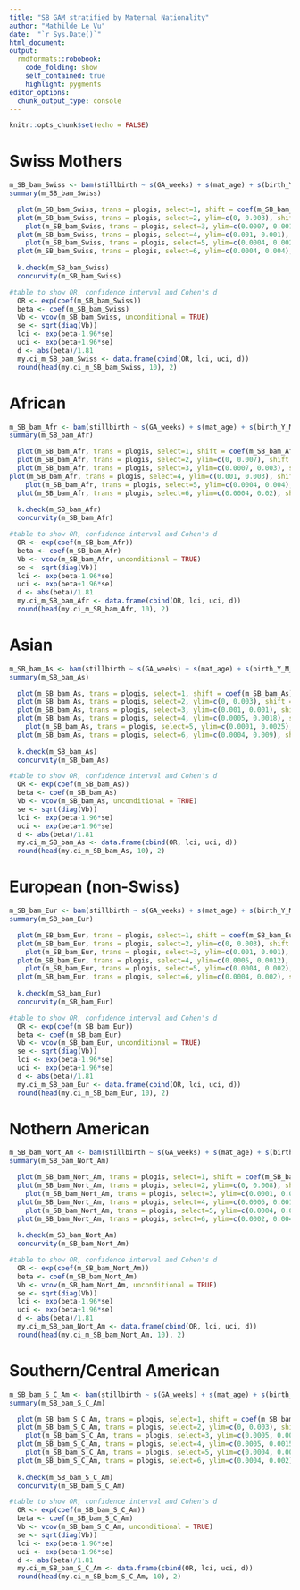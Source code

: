 ```yaml
---
title: "SB GAM stratified by Maternal Nationality"
author: "Mathilde Le Vu"
date:  "`r Sys.Date()`"
html_document: 
output:
  rmdformats::robobook:
    code_folding: show
    self_contained: true
    highlight: pygments
editor_options: 
  chunk_output_type: console
---
```


```r
knitr::opts_chunk$set(echo = FALSE)
```

# Swiss Mothers

```r
m_SB_bam_Swiss <- bam(stillbirth ~ s(GA_weeks) + s(mat_age) + s(birth_Y_M_num) + s(month, bs="cc") + s(mean_ssep2) + s(mean_Alt_mean2) + sex + Urban3 + Language + civil_status3 + HW + GR + COVID_first_wave + COVID_second_wave, family="binomial", data=bevn_eco_in6_Swiss)  
summary(m_SB_bam_Swiss)

  plot(m_SB_bam_Swiss, trans = plogis, select=1, shift = coef(m_SB_bam_Swiss)[1], shade = TRUE, shade.col = "lightblue") #GA
  plot(m_SB_bam_Swiss, trans = plogis, select=2, ylim=c(0, 0.003), shift = coef(m_SB_bam_Swiss)[1], shade = TRUE, shade.col = "lightblue") #mat age
    plot(m_SB_bam_Swiss, trans = plogis, select=3, ylim=c(0.0007, 0.0012), shift = coef(m_SB_bam_Swiss)[1], shade = TRUE, shade.col = "lightblue") #time
  plot(m_SB_bam_Swiss, trans = plogis, select=4, ylim=c(0.001, 0.001), shift = coef(m_SB_bam_Swiss)[1], shade = TRUE, shade.col = "lightblue") #month
    plot(m_SB_bam_Swiss, trans = plogis, select=5, ylim=c(0.0004, 0.002), shift = coef(m_SB_bam_Swiss)[1], shade = TRUE, shade.col = "lightblue") #sep
  plot(m_SB_bam_Swiss, trans = plogis, select=6, ylim=c(0.0004, 0.004), shift = coef(m_SB_bam_Swiss)[1], shade = TRUE, shade.col = "lightblue") #altitude
  
  k.check(m_SB_bam_Swiss) 
  concurvity(m_SB_bam_Swiss)
```

```r
#table to show OR, confidence interval and Cohen's d
  OR <- exp(coef(m_SB_bam_Swiss))
  beta <- coef(m_SB_bam_Swiss)
  Vb <- vcov(m_SB_bam_Swiss, unconditional = TRUE)
  se <- sqrt(diag(Vb))
  lci <- exp(beta-1.96*se)
  uci <- exp(beta+1.96*se)
  d <- abs(beta)/1.81
  my.ci_m_SB_bam_Swiss <- data.frame(cbind(OR, lci, uci, d))
  round(head(my.ci_m_SB_bam_Swiss, 10), 2)
```

# African

```r
m_SB_bam_Afr <- bam(stillbirth ~ s(GA_weeks) + s(mat_age) + s(birth_Y_M_num) + s(month, bs="cc") + s(mean_ssep2) + s(mean_Alt_mean2)+ sex + Urban3 + Language + civil_status3 + HW + GR + COVID_first_wave + COVID_second_wave, family="binomial", data=bevn_eco_in6_Afr)  
summary(m_SB_bam_Afr)

  plot(m_SB_bam_Afr, trans = plogis, select=1, shift = coef(m_SB_bam_Afr)[1], shade = TRUE, shade.col = "lightblue") #GA
  plot(m_SB_bam_Afr, trans = plogis, select=2, ylim=c(0, 0.007), shift = coef(m_SB_bam_Afr)[1], shade = TRUE, shade.col = "lightblue") #mat age
  plot(m_SB_bam_Afr, trans = plogis, select=3, ylim=c(0.0007, 0.003), shift = coef(m_SB_bam_Afr)[1], shade = TRUE, shade.col = "lightblue") #time
plot(m_SB_bam_Afr, trans = plogis, select=4, ylim=c(0.001, 0.003), shift = coef(m_SB_bam_Afr)[1], shade = TRUE, shade.col = "lightblue") #month
    plot(m_SB_bam_Afr, trans = plogis, select=5, ylim=c(0.0004, 0.004), shift = coef(m_SB_bam_Afr)[1], shade = TRUE, shade.col = "lightblue") #sep
  plot(m_SB_bam_Afr, trans = plogis, select=6, ylim=c(0.0004, 0.02), shift = coef(m_SB_bam_Afr)[1], shade = TRUE, shade.col = "lightblue") #altitude
  
  k.check(m_SB_bam_Afr) 
  concurvity(m_SB_bam_Afr)
```

```r
#table to show OR, confidence interval and Cohen's d
  OR <- exp(coef(m_SB_bam_Afr))
  beta <- coef(m_SB_bam_Afr)
  Vb <- vcov(m_SB_bam_Afr, unconditional = TRUE)
  se <- sqrt(diag(Vb))
  lci <- exp(beta-1.96*se)
  uci <- exp(beta+1.96*se)
  d <- abs(beta)/1.81
  my.ci_m_SB_bam_Afr <- data.frame(cbind(OR, lci, uci, d))
  round(head(my.ci_m_SB_bam_Afr, 10), 2)
```

# Asian

```r
m_SB_bam_As <- bam(stillbirth ~ s(GA_weeks) + s(mat_age) + s(birth_Y_M_num) + s(month, bs="cc") + s(mean_ssep2) + s(mean_Alt_mean2)+ sex + Urban3 + Language + civil_status3 + HW + GR + COVID_first_wave + COVID_second_wave, family="binomial", data=bevn_eco_in6_Asi)  
summary(m_SB_bam_As)

  plot(m_SB_bam_As, trans = plogis, select=1, shift = coef(m_SB_bam_As)[1], shade = TRUE, shade.col = "lightblue") #GA
  plot(m_SB_bam_As, trans = plogis, select=2, ylim=c(0, 0.003), shift = coef(m_SB_bam_As)[1], shade = TRUE, shade.col = "lightblue") #mat age
  plot(m_SB_bam_As, trans = plogis, select=3, ylim=c(0.001, 0.001), shift = coef(m_SB_bam_As)[1], shade = TRUE, shade.col = "lightblue") #time
  plot(m_SB_bam_As, trans = plogis, select=4, ylim=c(0.0005, 0.0018), shift = coef(m_SB_bam_As)[1], shade = TRUE, shade.col = "lightblue") #month
    plot(m_SB_bam_As, trans = plogis, select=5, ylim=c(0.0001, 0.0025), shift = coef(m_SB_bam_As)[1], shade = TRUE, shade.col = "lightblue") #sep
  plot(m_SB_bam_As, trans = plogis, select=6, ylim=c(0.0004, 0.009), shift = coef(m_SB_bam_As)[1], shade = TRUE, shade.col = "lightblue") #altitude
  
  k.check(m_SB_bam_As) 
  concurvity(m_SB_bam_As)
```

```r
#table to show OR, confidence interval and Cohen's d
  OR <- exp(coef(m_SB_bam_As))
  beta <- coef(m_SB_bam_As)
  Vb <- vcov(m_SB_bam_As, unconditional = TRUE)
  se <- sqrt(diag(Vb))
  lci <- exp(beta-1.96*se)
  uci <- exp(beta+1.96*se)
  d <- abs(beta)/1.81
  my.ci_m_SB_bam_As <- data.frame(cbind(OR, lci, uci, d))
  round(head(my.ci_m_SB_bam_As, 10), 2)
```

# European (non-Swiss)

```r
m_SB_bam_Eur <- bam(stillbirth ~ s(GA_weeks) + s(mat_age) + s(birth_Y_M_num) + s(month, bs="cc") + s(mean_ssep2) + s(mean_Alt_mean2)+ sex + Urban3 + Language + civil_status3 + HW + GR + COVID_first_wave + COVID_second_wave, family="binomial", data=bevn_eco_in6_Eur)  
summary(m_SB_bam_Eur)

  plot(m_SB_bam_Eur, trans = plogis, select=1, shift = coef(m_SB_bam_Eur)[1], shade = TRUE, shade.col = "lightblue") #GA
  plot(m_SB_bam_Eur, trans = plogis, select=2, ylim=c(0, 0.003), shift = coef(m_SB_bam_Eur)[1], shade = TRUE, shade.col = "lightblue") #mat age
    plot(m_SB_bam_Eur, trans = plogis, select=3, ylim=c(0.001, 0.001), shift = coef(m_SB_bam_Eur)[1], shade = TRUE, shade.col = "lightblue") #time
  plot(m_SB_bam_Eur, trans = plogis, select=4, ylim=c(0.0005, 0.0012), shift = coef(m_SB_bam_Eur)[1], shade = TRUE, shade.col = "lightblue") #month
    plot(m_SB_bam_Eur, trans = plogis, select=5, ylim=c(0.0004, 0.002), shift = coef(m_SB_bam_Eur)[1], shade = TRUE, shade.col = "lightblue") #sep
  plot(m_SB_bam_Eur, trans = plogis, select=6, ylim=c(0.0004, 0.002), shift = coef(m_SB_bam_Eur)[1], shade = TRUE, shade.col = "lightblue") #altitude
  
  k.check(m_SB_bam_Eur) 
  concurvity(m_SB_bam_Eur)
```

```r
#table to show OR, confidence interval and Cohen's d
  OR <- exp(coef(m_SB_bam_Eur))
  beta <- coef(m_SB_bam_Eur)
  Vb <- vcov(m_SB_bam_Eur, unconditional = TRUE)
  se <- sqrt(diag(Vb))
  lci <- exp(beta-1.96*se)
  uci <- exp(beta+1.96*se)
  d <- abs(beta)/1.81
  my.ci_m_SB_bam_Eur <- data.frame(cbind(OR, lci, uci, d))
  round(head(my.ci_m_SB_bam_Eur, 10), 2)
```

# Nothern American

```r
m_SB_bam_Nort_Am <- bam(stillbirth ~ s(GA_weeks) + s(mat_age) + s(birth_Y_M_num) + s(month, bs="cc") + s(mean_ssep2) + s(mean_Alt_mean2) + sex + Urban3 + Language + civil_status3 + HW + GR + COVID_first_wave + COVID_second_wave, family="binomial", data=bevn_eco_in6_Nort_Am)  
summary(m_SB_bam_Nort_Am)

  plot(m_SB_bam_Nort_Am, trans = plogis, select=1, shift = coef(m_SB_bam_Nort_Am)[1], shade = TRUE, shade.col = "lightblue") #GA
  plot(m_SB_bam_Nort_Am, trans = plogis, select=2, ylim=c(0, 0.008), shift = coef(m_SB_bam_Nort_Am)[1], shade = TRUE, shade.col = "lightblue") #mat age
    plot(m_SB_bam_Nort_Am, trans = plogis, select=3, ylim=c(0.0001, 0.004), shift = coef(m_SB_bam_Nort_Am)[1], shade = TRUE, shade.col = "lightblue") #time
  plot(m_SB_bam_Nort_Am, trans = plogis, select=4, ylim=c(0.0006, 0.0012), shift = coef(m_SB_bam_Nort_Am)[1], shade = TRUE, shade.col = "lightblue") #month
    plot(m_SB_bam_Nort_Am, trans = plogis, select=5, ylim=c(0.0004, 0.002), shift = coef(m_SB_bam_Nort_Am)[1], shade = TRUE, shade.col = "lightblue") #sep
  plot(m_SB_bam_Nort_Am, trans = plogis, select=6, ylim=c(0.0002, 0.004), shift = coef(m_SB_bam_Nort_Am)[1], shade = TRUE, shade.col = "lightblue") #altitude
  
  k.check(m_SB_bam_Nort_Am) 
  concurvity(m_SB_bam_Nort_Am)
```

```r
#table to show OR, confidence interval and Cohen's d
  OR <- exp(coef(m_SB_bam_Nort_Am))
  beta <- coef(m_SB_bam_Nort_Am)
  Vb <- vcov(m_SB_bam_Nort_Am, unconditional = TRUE)
  se <- sqrt(diag(Vb))
  lci <- exp(beta-1.96*se)
  uci <- exp(beta+1.96*se)
  d <- abs(beta)/1.81
  my.ci_m_SB_bam_Nort_Am <- data.frame(cbind(OR, lci, uci, d))
  round(head(my.ci_m_SB_bam_Nort_Am, 10), 2)
```

# Southern/Central American

```r
m_SB_bam_S_C_Am <- bam(stillbirth ~ s(GA_weeks) + s(mat_age) + s(birth_Y_M_num) + s(month, bs="cc") + s(mean_ssep2) + s(mean_Alt_mean2) + sex + Urban3 + Language + civil_status3 + HW + GR + COVID_first_wave + COVID_second_wave, family="binomial", data=bevn_eco_in6_S_C_Am)  
summary(m_SB_bam_S_C_Am)

  plot(m_SB_bam_S_C_Am, trans = plogis, select=1, shift = coef(m_SB_bam_S_C_Am)[1], shade = TRUE, shade.col = "lightblue") #GA
  plot(m_SB_bam_S_C_Am, trans = plogis, select=2, ylim=c(0, 0.003), shift = coef(m_SB_bam_S_C_Am)[1], shade = TRUE, shade.col = "lightblue") #mat age
    plot(m_SB_bam_S_C_Am, trans = plogis, select=3, ylim=c(0.0005, 0.005), shift = coef(m_SB_bam_S_C_Am)[1], shade = TRUE, shade.col = "lightblue") #time
  plot(m_SB_bam_S_C_Am, trans = plogis, select=4, ylim=c(0.0005, 0.0015), shift = coef(m_SB_bam_S_C_Am)[1], shade = TRUE, shade.col = "lightblue") #month
    plot(m_SB_bam_S_C_Am, trans = plogis, select=5, ylim=c(0.0004, 0.002), shift = coef(m_SB_bam_S_C_Am)[1], shade = TRUE, shade.col = "lightblue") #sep
  plot(m_SB_bam_S_C_Am, trans = plogis, select=6, ylim=c(0.0004, 0.002), shift = coef(m_SB_bam_S_C_Am)[1], shade = TRUE, shade.col = "lightblue") #altitude
  
  k.check(m_SB_bam_S_C_Am) 
  concurvity(m_SB_bam_S_C_Am)
```

```r
#table to show OR, confidence interval and Cohen's d
  OR <- exp(coef(m_SB_bam_S_C_Am))
  beta <- coef(m_SB_bam_S_C_Am)
  Vb <- vcov(m_SB_bam_S_C_Am, unconditional = TRUE)
  se <- sqrt(diag(Vb))
  lci <- exp(beta-1.96*se)
  uci <- exp(beta+1.96*se)
  d <- abs(beta)/1.81
  my.ci_m_SB_bam_S_C_Am <- data.frame(cbind(OR, lci, uci, d))
  round(head(my.ci_m_SB_bam_S_C_Am, 10), 2)
```
